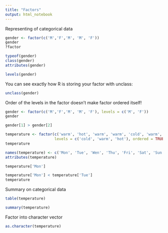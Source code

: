 ```yaml
---
title: "Factors"
output: html_notebook
---
```


Representing of categorical data

```r
gender <- factor(c('M','F','M', 'M', 'F'))
gender
?factor
```

```r
typeof(gender)
class(gender)
attributes(gender)
```

```r
levels(gender)
```

You can see exactly how R is storing your factor with unclass:

```r
unclass(gender)
```

Order of the levels in the factor doesn’t make factor ordered itself! 

```r
gender <- factor(c('M','F','M', 'M', 'F'), levels = c('M', 'F'))
gender
```
```r
gender[1] > gender[2]
```
```r
temperature <- factor(c('warm', 'hot', 'warm', 'warm', 'cold', 'warm', 'hot'), 
                      levels = c('cold', 'warm', 'hot'), ordered = TRUE)
temperature

names(temperature) <- c('Mon', 'Tue', 'Wen', 'Thu', 'Fri', 'Sat', 'Sun')
attributes(temperature)
```

```r
temperature['Mon']

temperature['Mon'] < temperature['Tue']
temperature

```

Summary on categorical data

```r
table(temperature)
```

```r
summary(temperature)
```

Factor into character vector

```r
as.character(temperature)
```








